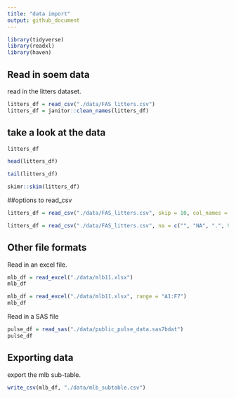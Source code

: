 ```yaml
---
title: "data import"
output: github_document
---
```


```r
library(tidyverse)
library(readxl)
library(haven)
```

## Read in soem data 

read in the litters dataset. 

```r
litters_df = read_csv("./data/FAS_litters.csv")
litters_df = janitor::clean_names(litters_df)
```

## take a look at the data

```r
litters_df
```
```r
head(litters_df)
```
```r
tail(litters_df)
```
```r
skimr::skim(litters_df)
```


##options to read_csv

```r
litters_df = read_csv("./data/FAS_litters.csv", skip = 10, col_names = FALSE)
```
```r
litters_df = read_csv("./data/FAS_litters.csv", na = c("", "NA", ".", 999))
```

## Other file formats 
Read in an excel file. 
```r
mlb_df = read_excel("./data/mlb11.xlsx")
mlb_df
```

```r
mlb_df = read_excel("./data/mlb11.xlsx", range = "A1:F7")
mlb_df
```

Read in a SAS file

```r
pulse_df = read_sas("./data/public_pulse_data.sas7bdat")
pulse_df
```

## Exporting data

export the mlb sub-table.

```r
write_csv(mlb_df, "./data/mlb_subtable.csv")
```











